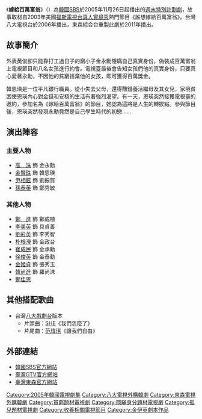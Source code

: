 {{Infobox Television
| show_name     = 嫁給百萬富翁
| original_name = {{lang|ko|백만장자와 결혼하기}}
| image         = [[File:Marrying_a_Millionaire.jpg|250px]]
| caption       = 
| genre         = 
| format        = 
| creator       = 
| developer     = 
| writer        = [[金伊英|金伊英]]
| director      = [[姜信孝|姜信孝]]
| creative_director    = 
| presenter            = 
| starring      = [[高洙|高洙]]、[[金賢珠|金賢珠]]、[[尹相鉉|尹相鉉]]、<br />[[孫泰英|孫泰英]]
| slogan               =  
| theme_music_composer = 
| opentheme            = 
| endtheme             = 
| composer             = 
| country       = {{KOR}}
| language      = [[韓語|韓語]]
| num_seasons   = <!-- or num_series -->
| num_episodes  = 22
| list_episodes = 
| location      = 
| runtime       = 
| company       = 
| distributor   = 
| channel       = [[SBS_(韓國)|SBS]]
| first_run     = {{KOR}}
| first_aired   = {{Start date|2005|11|26}}
| last_aired    = {{End date|2006|1|22}}
| preceded_by   = <!--只適用於系列作品-->
| followed_by   = <!--只適用於系列作品-->
| related       =
| website       = http://tv.sbs.co.kr/millionaire/
| production_website   = 
}}
《'''嫁給百萬富翁'''》（{{Lang-ko|백만장자와 결혼하기}}）為[[韓國|韓國]][[SBS_(韓國)|SBS]]於2005年11月26日起播出的[[SBS週末特別計劃劇|週末特別計劃劇]]，故事取材自2003年美國[[福斯電視台|福斯電視台]][[真人實境秀|真人實境秀]]熱門節目《誰想嫁給百萬富翁》。台灣八大電視台於2006年播出，東森綜合台重製此劇於2011年播出。

== 故事簡介 ==
外表英俊卻只能靠打工過日子的窮小子金永勳隱瞞自己真實身份，偽裝成百萬富翁上電視節目和八名女孩進行約會。電視臺最後會告知女孩們他的真實身份，只要真心愛著永勳，不因他的貧窮捨棄他的女孩，即可獲得百萬獎金。

韓恩瑛是一位平凡銀行職員。從小失去父母，還得賺錢養活繼母及其女兒，家境貧困使恩瑛內心對金錢和安穩的生活有著強烈渴望。有一天，恩瑛突然接獲電視臺的邀約，參加名為《嫁給百萬富翁》的節目，她認為這將是人生的轉捩點。參與節目後，恩瑛突然發現永勳竟然是自己學生時代的初戀……
== 演出陣容 ==
=== 主要人物 ===
*[[高洙|高　洙]] 飾 金永勳
*[[金賢珠|金賢珠]] 飾 韓恩瑛
*[[尹相鉉|尹相鉉]] 飾 劉振賀
*[[孫泰英|孫泰英]] 飾 鄭秀敏
=== 其他人物 ===
*[[鄭進|鄭　進]] 飾 鄭成植
*[[李美英|李美英]] 飾 具貞善
*[[劉彩英|劉彩英]] 飾 李秀智
*[[朴根瀅|朴根瀅]] 飾 金政台
*[[崔成民|崔成民]] 飾 金承勳
*[[徐俊英|徐俊英]] 飾 金泰勳
*[[金姬貞|金姬貞]] 飾 張秀玉
*[[韓尚進|韓尚進]] 飾 羅尚洙
*[[鄭佳恩|鄭佳恩]]

== 其他搭配歌曲 ==
*台灣[[八大戲劇台|八大戲劇台]]版本
**片頭曲：[[SHE|SHE]]《我們怎麼了》
**片尾曲：[[范瑋琪|范瑋琪]]《讓我們自由》

== 外部連結 ==
* [http://tv.sbs.co.kr/millionaire/ 韓國SBS官方網站] {{Wayback|url=http://tv.sbs.co.kr/millionaire/ |date=20200204142833 }} {{ko icon}}
* [https://web.archive.org/web/20091124205858/http://www.gtv.com.tw/Program/B051420060728U/index.html 臺灣GTV官方網站] {{zh-tw}}
* [http://tvshow.ebc.net.tw/U22011013/ 臺灣東森官方網站] {{Wayback|url=http://tvshow.ebc.net.tw/U22011013/ |date=20190519142915 }} {{zh-tw}}
{{電視節目的變遷
| 電視台= {{KOR}} [[SBS_(韓國)|SBS]]
| 播放檔次=[[SBS週末特別計劃劇|週末特別計劃劇]]
| 節目名稱= 嫁給百萬富翁<br />（2005年11月26日 - 2006年1月22日）
| 上一節目= [[布拉格戀人|布拉格戀人]]<br />（2005年9月17日 - 2005年11月20日）
| 下一節目= [[愛情與野望|愛情與野望]]<br />（2006年2月4日 - 2006年11月12日）
}}
{{電視節目的變遷
| 電視台= {{TWN}} [[八大戲劇台|八大戲劇台]]
| 播放檔次= 週一至五 22:00 - 23:00
| 節目名稱= 嫁給百萬富翁<br />（2006年7月28日 - 2006年8月29日）
| 上一節目= [[玫瑰色人生|玫瑰人生]]<br />（2006年6月6日 - 2006年7月27日）
| 下一節目= [[奇男怪女|奇男怪女]]<br />（2006年8月30日 - 2007年2月12日）
}}
{{電視節目的變遷|
電視台= {{CHNML}} [[湖南衛視|湖南衛視]]|
播放檔次= [[金鹰独播剧场|金鹰独播剧场]] 每天 22:00 - 00:00（周六-{只}-播一集）|
節目名稱= 嫁给百万富翁<br />（2008年11月14日 - 2008年11月26日）
|上一節目=舞者<br />（2008年11月5日 - 2008年11月13日）
|下一節目=[[只有你_(2005年電視劇)|威尼斯恋人]]<br />（2008年11月27日 - 2008年12月9日）
}}
{{電視節目的變遷
|電視台= {{TWN}} [[東森綜合台|東森綜合台]]
|播放檔次= 星期一至五 20:00-22:00
|節目名稱= 嫁給百萬富翁<br />（2011年9月21日 - 2011年10月5日）  
|上一節目= [[大韓民國的律師|大富豪與小律師]]<br />（2011年9月5日 - 2011年9月20日）   
|下一節目= [[三姊妹_(韓國電視劇)|姊姊妹妹站起來]]<br />（2011年10月6日 - 2011年12月12日）
}}
{{SBS週末特別計劃劇}}
{{HB Entertainment}}
{{湖南卫视电视剧}}
[[Category:2005年韓國電視劇集|Category:2005年韓國電視劇集]]
[[Category:八大電視外購韓劇|Category:八大電視外購韓劇]]
[[Category:東森電視外購韓劇|Category:東森電視外購韓劇]]
[[Category:貧窮題材電視劇|Category:貧窮題材電視劇]]
[[Category:隱瞞身分題材電視劇|Category:隱瞞身分題材電視劇]]
[[Category:孤兒題材電視劇|Category:孤兒題材電視劇]]
[[Category:收養相關電視節目|Category:收養相關電視節目]]
[[Category:金伊英劇本作品|Category:金伊英劇本作品]]

{{DEFAULTSORT:Baegmanjangjawa Gyeolhonhagi}}